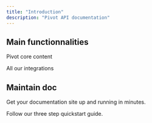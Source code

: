 ```yaml
---
title: "Introduction"
description: "Pivot API documentation"
---
```



## Main functionnalities

Pivot core content

<Columns cols={2}>
  <Card title="Integration" icon="pen-to-square" href="/integrations">
    All our integrations
  </Card>
</Columns>

## Maintain doc

Get your documentation site up and running in minutes.

<Card title="Write doc" icon="rocket" href="/quickstart" horizontal>
  Follow our three step quickstart guide.
</Card>